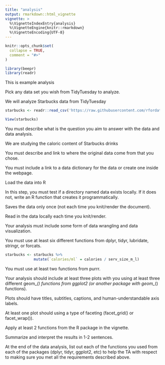 ```yaml
---
title: "analysis"
output: rmarkdown::html_vignette
vignette: >
  %\VignetteIndexEntry{analysis}
  %\VignetteEngine{knitr::rmarkdown}
  %\VignetteEncoding{UTF-8}
---
```


```r
knitr::opts_chunk$set(
  collapse = TRUE,
  comment = "#>"
)
```

```r
library(beepr)
library(readr)
```

This is example analysis



Pick any data set you wish from TidyTuesday to analyze.

We will analyze Starbucks data from TidyTuesday


```r
starbucks <- readr::read_csv('https://raw.githubusercontent.com/rfordatascience/tidytuesday/master/data/2021/2021-12-21/starbucks.csv')
```

```r
View(starbucks)
```

You must describe what is the question you aim to answer with the data and data analysis.

We are studying the caloric content of Starbucks drinks

You must describe and link to where the original data come from that you chose.


You must include a link to a data dictionary for the data or create one inside the webpage.


Load the data into R


In this step, you must test if a directory named data exists locally. If it does not, write an R function that creates it programmatically.


Saves the data only once (not each time you knit/render the document).

Read in the data locally each time you knit/render.

Your analysis must include some form of data wrangling and data visualization.

You must use at least six different functions from dplyr, tidyr, lubridate, stringr, or forcats.

```r
starbucks <- starbucks %>% 
             mutate(`calories/ml` = calories / serv_size_m_l)

```


You must use at least two functions from purrr.

Your analysis should include at least three plots with you using at least three different geom_*() functions from ggplot2 (or another package with geom_*() functions).


Plots should have titles, subtitles, captions, and human-understandable axis labels.

At least one plot should using a type of faceting (facet_grid() or facet_wrap()).

Apply at least 2 functions from the R package in the vignette.

Summarize and interpret the results in 1-2 sentences.

At the end of the data analysis, list out each of the functions you used from each of the packages (dplyr, tidyr, ggplot2, etc) to help the TA with respect to making sure you met all the requirements described above.





